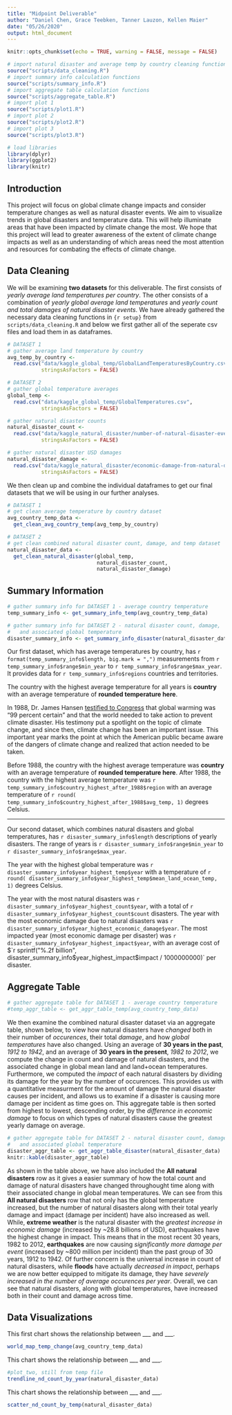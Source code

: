 ```yaml
---
title: "Midpoint Deliverable"
author: "Daniel Chen, Grace Teebken, Tanner Lauzon, Kellen Maier"
date: "05/26/2020"
output: html_document
---
```


```r
knitr::opts_chunk$set(echo = TRUE, warning = FALSE, message = FALSE)

# import natural disaster and average temp by country cleaning functions
source("scripts/data_cleaning.R")
# import summary info calculation functions
source("scripts/summary_info.R")
# import aggregate table calculation functions
source("scripts/aggregate_table.R")
# import plot 1
source("scripts/plot1.R")
# import plot 2
source("scripts/plot2.R")
# import plot 3
source("scripts/plot3.R")

# load libraries
library(dplyr)
library(ggplot2)
library(knitr)
```

## Introduction
This project will focus on global climate change impacts and consider temperature changes as well as natural disaster events. We aim to visualize trends in global disasters and temperature data. This will help illuminate areas that have been impacted by climate change the most. We hope that this project will lead to greater awareness of the extent of climate change impacts as well as an understanding of which areas need the most attention and resources for combating the effects of climate change.

## Data Cleaning
We will be examining **two datasets** for this deliverable. The first consists of *yearly average land temperatures per country*. The other consists of a combination of *yearly global average land temperatures* and *yearly count and total damages of natural disaster events*. We have already gathered the necessary data cleaning functions in `{r setup}` from `scripts/data_cleaning.R` and below we first gather all of the seperate csv files and load them in as dataframes.
```r
# DATASET 1
# gather average land temperature by country
avg_temp_by_country <-
  read.csv("data/kaggle_global_temp/GlobalLandTemperaturesByCountry.csv",
           stringsAsFactors = FALSE)

# DATASET 2
# gather global temperature averages
global_temp <-
  read.csv("data/kaggle_global_temp/GlobalTemperatures.csv",
           stringsAsFactors = FALSE)

# gather natural disaster counts
natural_disaster_count <-
  read.csv("data/kaggle_natural_disaster/number-of-natural-disaster-events.csv",
           stringsAsFactors = FALSE)

# gather natural disaster USD damages
natural_disaster_damage <-
  read.csv("data/kaggle_natural_disaster/economic-damage-from-natural-disasters.csv",
           stringsAsFactors = FALSE)
```


We then clean up and combine the individual dataframes to get our final datasets that we will be using in our further analyses.
```r
# DATASET 1
# get clean average temperature by country dataset
avg_country_temp_data <-
  get_clean_avg_country_temp(avg_temp_by_country)

# DATASET 2
# get clean combined natural disaster count, damage, and temp dataset
natural_disaster_data <-
  get_clean_natural_disaster(global_temp,
                             natural_disaster_count,
                             natural_disaster_damage)
```


## Summary Information

```r
# gather summary info for DATASET 1 - average country temperature
temp_summary_info <- get_summary_info_temp(avg_country_temp_data)

# gather summary info for DATASET 2 - natural disaster count, damage,
#   and associated global temperature
disaster_summary_info <- get_summary_info_disaster(natural_disaster_data)
```

Our first dataset, which has average temperatures by country, has `r format(temp_summary_info$length, big.mark = ",")` measurements from `r temp_summary_info$range$min_year` to `r temp_summary_info$range$max_year`. It provides data for `r temp_summary_info$regions` countries and territories.

The country with the highest average temperature for all years is **country** with an average temperature of **rounded temperature here**.

In 1988, Dr. James Hansen [testified to Congress](https://www.nytimes.com/1988/06/24/us/global-warming-has-begun-expert-tells-senate.html) that global warming was "99 percent certain" and that the world needed to take action to prevent climate disaster. His testimony put a spotlight on the topic of climate change, and since then, climate change has been an important issue. This important year marks the point at which the American public became aware of the dangers of climate change and realized that action needed to be taken.

Before 1988, the country with the highest average temperature was **country** with an average temperature of **rounded temperature here**.
After 1988, the country with the highest average temperature was `r temp_summary_info$country_highest_after_1988$region` with an average temperature of `r round( temp_summary_info$country_highest_after_1988$avg_temp, 1)` degrees Celsius.

--------

Our second dataset, which combines natural disasters and global temperatures, has `r disaster_summary_info$length` descriptions of yearly disasters. The range of years is `r disaster_summary_info$range$min_year` to `r disaster_summary_info$range$max_year`.

The year with the highest global temperature was `r disaster_summary_info$year_highest_temp$year` with a temperature of `r round( disaster_summary_info$year_highest_temp$mean_land_ocean_temp, 1)` degrees Celsius.

The year with the most natural disasters was `r disaster_summary_info$year_highest_count$year`, with a total of `r disaster_summary_info$year_highest_count$count` disasters. The year with the most economic damage due to natural disasters was `r disaster_summary_info$year_highest_economic_damage$year`. The most impacted year (most economic damage per disaster) was `r disaster_summary_info$year_highest_impact$year`, with an average cost of $`r sprintf("%.2f billion", disaster_summary_info$year_highest_impact$impact / 1000000000)` per disaster.



## Aggregate Table
```r
# gather aggregate table for DATASET 1 - average country temperature
#temp_aggr_table <- get_aggr_table_temp(avg_country_temp_data)
```



We then examine the combined natural disaster dataset via an aggregate table, shown below, to view how natural disasters have *changed* both in their number of *occurences*, their total *damage*, and how *global temperatures* have also changed. Using an average of **30 years in the past**, *1912 to 1942*, and an average of **30 years in the present**, *1982 to 2012*, we compute the change in count and damage of natural disasters, and the associated change in global mean land and land+ocean temperatures. Furthermore, we computed the *impact* of each natural disasters by dividing its damage for the year by the number of occurences. This provides us with a quantitative measurment for the amount of damage the natural disaster causes per incident, and allows us to examine if a disaster is causing more damage per incident as time goes on. This aggregate table is then sorted from highest to lowest, descending order, by the *difference in economic damage* to focus on which types of natural disasters cause the greatest yearly damage on average.

```r
# gather aggregate table for DATASET 2 - natural disaster count, damage,
#   and associated global temperature
disaster_aggr_table <- get_aggr_table_disaster(natural_disaster_data)
knitr::kable(disaster_aggr_table)
```

As shown in the table above, we have also included the **All natural disasters** row as it gives a easier summary of how the total count and damage of natural disasters have changed throughought time along with their associated change in global mean temperatures. We can see from this **All natural disasters** row that not only has the global temperature increased, but the number of natural disasters along with their total yearly damage and impact (damage per incident) have also increased as well. While, **extreme weather** is the natural disaster with the *greatest increase in economic damage* (increased by ~28.8 billions of USD), earthquakes have the highest change in impact. This means that in the most recent 30 years, 1982 to 2012, **earthquakes** are now causing *significantly more damage per event* (increased by ~800 million per incident) than the past group of 30 years, 1912 to 1942. Of further concern is the universal increase in count of natural disasters, while **floods** have actually *decreased in impact*, perhaps we are now better equipped to mitigate its damage, they have *severely increased in the number of average occurences per year*. Overall, we can see that natural disasters, along with global temperatures, have increased both in their count and damage across time.


## Data Visualizations
This first chart shows the relationship between ___ and ___. 

```r
world_map_temp_change(avg_country_temp_data)
```


This chart shows the relationship between ___ and ___.

```r
#plot_two, still from temp file
trendline_nd_count_by_year(natural_disaster_data)
```


This chart shows the relationship between ___ and ___.

```r
scatter_nd_count_by_temp(natural_disaster_data)
```

